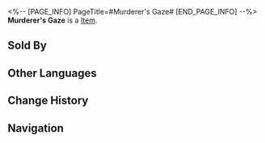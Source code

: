 <%-- [PAGE_INFO]
PageTitle=#Murderer's Gaze#
[END_PAGE_INFO] --%>
{{Item Infobox
|title       = Murderer's Gaze
|id          = 408614
|image       = Item Murderer's Gaze.png
|type        = 
|invCategory = Consumables
|rarity      = 3
|effect      = Upon use, ATK of all allies increases by 14% plus an extra 230 for the next battle.
|description = Now, as you stand over his lifeless body, the jubilation of vengeance courses through your veins. Yet, as you wash up, a sense of terror engulfs you as you catch a glimpse of your own eyes in the mirror.
|source1     = Dreamscape Sales Store
}}
{{Description|1=''"A seasoned detective can discern a murderer merely by looking into their eyes, for the eyes of murderers bear a chilling resemblance."''}}
'''Murderer's Gaze''' is a [[Item]].

==Sold By==
{{Shop Availability}}

==Other Languages==
{{Other Languages
|en   = Murderer's Gaze
|zhs  = 凶手的眼神
|zht  = 兇手的眼神
|ja   = 犯人の眼差し
|ko   = 범인의 눈빛
|es   = La mirada del asesino
|fr   = Regard du tueur
|ru   = Взгляд убийцы
|th   = Murderer's Gaze
|vi   = Ánh Mắt Hung Thủ
|de   = Mörderischer Blick
|id   = Murderer's Gaze
|pt   = Olhar do Assassino
}}

==Change History==
{{Change History|2.0}}

==Navigation==
{{Consumable Navbox}}